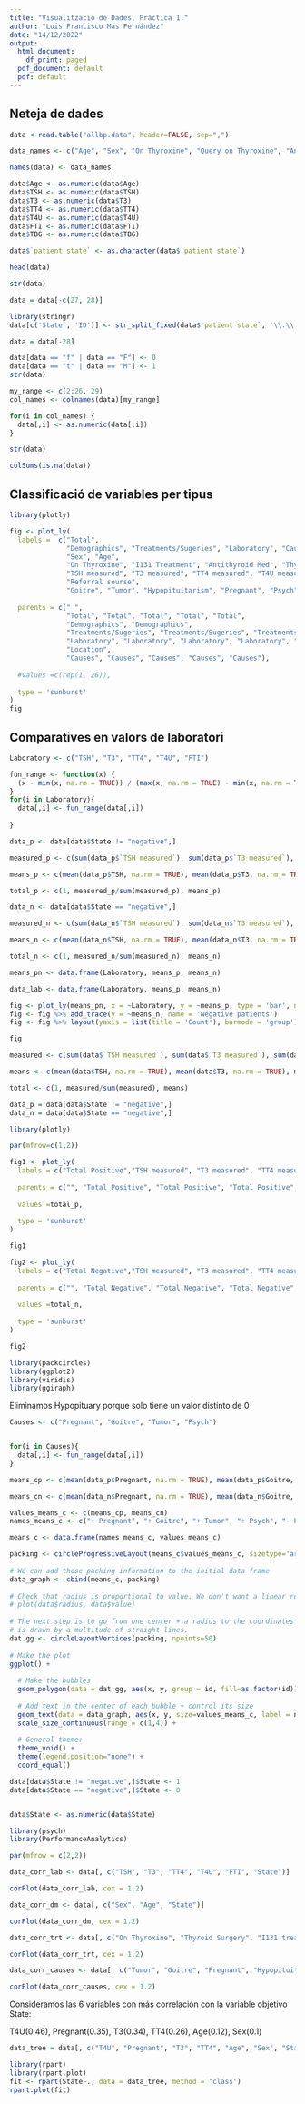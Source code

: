 ```yaml
---
title: "Visualització de Dades, Pràctica 1."
author: "Luis Francisco Mas Fernández"
date: "14/12/2022"
output:
  html_document:
    df_print: paged
  pdf_document: default
  pdf: default
---
```

## Neteja de dades

```r
data <-read.table("allbp.data", header=FALSE, sep=",")

data_names <- c("Age", "Sex", "On Thyroxine", "Query on Thyroxine", "Antithyroid Med", "Sick", "Pregnant", "Thyroid Surgery", "I131 treatment", "Query Hypothyroid", "Query Hyperthyroid", "Lithium", "Goitre", "Tumor", "Hypopituitary", "Psych", "TSH measured", "TSH", "T3 measured", "T3", "TT4 measured", "TT4", "T4U measured", "T4U", "FTI measured", "FTI", "TBG measured", "TBG", "referral sourse", "patient state")

names(data) <- data_names

data$Age <- as.numeric(data$Age)
data$TSH <- as.numeric(data$TSH)
data$T3 <- as.numeric(data$T3)
data$TT4 <- as.numeric(data$TT4)
data$T4U <- as.numeric(data$T4U)
data$FTI <- as.numeric(data$FTI)
data$TBG <- as.numeric(data$TBG)

data$`patient state` <- as.character(data$`patient state`)

head(data)
```


```r
str(data)
``` 

```r
data = data[-c(27, 28)]
```


```r
library(stringr)
data[c('State', 'ID')] <- str_split_fixed(data$`patient state`, '\\.\\|', 2)
```

```r
data = data[-28]
```


```r
data[data == "f" | data == "F"] <- 0
data[data == "t" | data == "M"] <- 1
str(data)

my_range <- c(2:26, 29)
col_names <- colnames(data)[my_range]

for(i in col_names) {     
  data[,i] <- as.numeric(data[,i])
}
```

```r
str(data)
```

```r
colSums(is.na(data))
```

## Classificació de variables per tipus

```r
library(plotly)

fig <- plot_ly(
  labels =  c("Total",
              "Demographics", "Treatments/Sugeries", "Laboratory", "Causes", "Location",
              "Sex", "Age",
              "On Thyroxine", "I131 Treatment", "Antithyroid Med", "Thyroid Surgery", "Lithium",
              "TSH measured", "T3 measured", "TT4 measured", "T4U measured", "FTI measured", 
              "Referral sourse",
              "Goitre", "Tumor", "Hypopituitarism", "Pregnant", "Psych"),
  
  parents = c(" ",
              "Total", "Total", "Total", "Total", "Total",
              "Demographics", "Demographics",
              "Treatments/Sugeries", "Treatments/Sugeries", "Treatments/Sugeries", "Treatments/Sugeries", "Treatments/Sugeries",
              "Laboratory", "Laboratory", "Laboratory", "Laboratory", "Laboratory",
              "Location",
              "Causes", "Causes", "Causes", "Causes", "Causes"),
  
  #values =c(rep(1, 26)),
  
  type = 'sunburst'
)
fig
```
## Comparatives en valors de laboratori

```r
Laboratory <- c("TSH", "T3", "TT4", "T4U", "FTI")

fun_range <- function(x) { 
  (x - min(x, na.rm = TRUE)) / (max(x, na.rm = TRUE) - min(x, na.rm = TRUE))
}
for(i in Laboratory){
  data[,i] <- fun_range(data[,i])
  
}
```

```r
data_p <- data[data$State != "negative",]

measured_p <- c(sum(data_p$`TSH measured`), sum(data_p$`T3 measured`), sum(data_p$`TT4 measured`), sum(data_p$`T4U measured`), sum(data_p$`FTI measured`) )

means_p <- c(mean(data_p$TSH, na.rm = TRUE), mean(data_p$T3, na.rm = TRUE), mean(data_p$TT4, na.rm = TRUE), mean(data_p$T4U, na.rm = TRUE), mean(data_p$FTI, na.rm = TRUE))

total_p <- c(1, measured_p/sum(measured_p), means_p)

data_n <- data[data$State == "negative",]

measured_n <- c(sum(data_n$`TSH measured`), sum(data_n$`T3 measured`), sum(data_n$`TT4 measured`), sum(data_n$`T4U measured`), sum(data_n$`FTI measured`) )

means_n <- c(mean(data_n$TSH, na.rm = TRUE), mean(data_n$T3, na.rm = TRUE), mean(data_n$TT4, na.rm = TRUE), mean(data_n$T4U, na.rm = TRUE), mean(data_n$FTI, na.rm = TRUE))

total_n <- c(1, measured_n/sum(measured_n), means_n)

means_pn <- data.frame(Laboratory, means_p, means_n)

data_lab <- data.frame(Laboratory, means_p, means_n)

```

```r
fig <- plot_ly(means_pn, x = ~Laboratory, y = ~means_p, type = 'bar', name = 'Postive patients')
fig <- fig %>% add_trace(y = ~means_n, name = 'Negative patients')
fig <- fig %>% layout(yaxis = list(title = 'Count'), barmode = 'group')

fig

```

```r
measured <- c(sum(data$`TSH measured`), sum(data$`T3 measured`), sum(data$`TT4 measured`), sum(data$`T4U measured`), sum(data$`FTI measured`) )

means <- c(mean(data$TSH, na.rm = TRUE), mean(data$T3, na.rm = TRUE), mean(data$TT4, na.rm = TRUE), mean(data$T4U, na.rm = TRUE), mean(data$FTI, na.rm = TRUE))

total <- c(1, measured/sum(measured), means)
```

```r
data_p = data[data$State != "negative",]
data_n = data[data$State == "negative",]
```

```r
library(plotly)

par(mfrow=c(1,2))

fig1 <- plot_ly(
  labels = c("Total Positive","TSH measured", "T3 measured", "TT4 measured", "T4U measured", "FTI measured", "TSH", "T3", "TT4", "T4U", "FTI"),
  
  parents = c("", "Total Positive", "Total Positive", "Total Positive", "Total Positive", "Total Positive", "TSH measured", "T3 measured", "TT4 measured", "T4U measured", "FTI measured"),
  
  values =total_p,
  
  type = 'sunburst'
)

fig1
```

```r
fig2 <- plot_ly(
  labels = c("Total Negative","TSH measured", "T3 measured", "TT4 measured", "T4U measured", "FTI measured", "TSH", "T3", "TT4", "T4U", "FTI"),
  
  parents = c("", "Total Negative", "Total Negative", "Total Negative", "Total Negative", "Total Negative", "TSH measured", "T3 measured", "TT4 measured", "T4U measured", "FTI measured"),
  
  values =total_n,
  
  type = 'sunburst'
)

fig2
```

```r
library(packcircles)
library(ggplot2)
library(viridis)
library(ggiraph)
```

Eliminamos Hypopituary porque solo tiene un valor distinto de 0

```r
Causes <- c("Pregnant", "Goitre", "Tumor", "Psych")


for(i in Causes){
  data[,i] <- fun_range(data[,i])
}

means_cp <- c(mean(data_p$Pregnant, na.rm = TRUE), mean(data_p$Goitre, na.rm = TRUE), mean(data_p$Tumor, na.rm = TRUE), mean(data_p$Psych, na.rm = TRUE))

means_cn <- c(mean(data_n$Pregnant, na.rm = TRUE), mean(data_n$Goitre, na.rm = TRUE), mean(data_n$Tumor, na.rm = TRUE), mean(data_n$Psych, na.rm = TRUE))

values_means_c <- c(means_cp, means_cn)
names_means_c <- c("+ Pregnant", "+ Goitre", "+ Tumor", "+ Psych", "- Pregnant", "- Goitre", "- Tumor", "- Psych")

means_c <- data.frame(names_means_c, values_means_c)
```

```r
packing <- circleProgressiveLayout(means_c$values_means_c, sizetype='area')
 
# We can add these packing information to the initial data frame
data_graph <- cbind(means_c, packing)
 
# Check that radius is proportional to value. We don't want a linear relationship, since it is the AREA that must be proportionnal to the value
# plot(data$radius, data$value)
 
# The next step is to go from one center + a radius to the coordinates of a circle that
# is drawn by a multitude of straight lines.
dat.gg <- circleLayoutVertices(packing, npoints=50)
 
# Make the plot
ggplot() + 
  
  # Make the bubbles
  geom_polygon(data = dat.gg, aes(x, y, group = id, fill=as.factor(id)), colour = "black", alpha = 0.6) +
  
  # Add text in the center of each bubble + control its size
  geom_text(data = data_graph, aes(x, y, size=values_means_c, label = names_means_c)) +
  scale_size_continuous(range = c(1,4)) +
  
  # General theme:
  theme_void() + 
  theme(legend.position="none") +
  coord_equal()
```




```r
data[data$State != "negative",]$State <- 1
data[data$State == "negative",]$State <- 0


data$State <- as.numeric(data$State)

```

```r
library(psych)
library(PerformanceAnalytics)

par(mfrow = c(2,2))

data_corr_lab <- data[, c("TSH", "T3", "TT4", "T4U", "FTI", "State")]

corPlot(data_corr_lab, cex = 1.2)

data_corr_dm <- data[, c("Sex", "Age", "State")]

corPlot(data_corr_dm, cex = 1.2)

data_corr_trt <- data[, c("On Thyroxine", "Thyroid Surgery", "I131 treatment", "Antithyroid Med", "Lithium", "State")]

corPlot(data_corr_trt, cex = 1.2)

data_corr_causes <- data[, c("Tumor", "Goitre", "Pregnant", "Hypopituitary", "Psych", "State")]

corPlot(data_corr_causes, cex = 1.2)
```

Consideramos las 6 variables con más correlación con la variable objetivo State:

T4U(0.46), Pregnant(0.35), T3(0.34), TT4(0.26), Age(0.12), Sex(0.1)

```r
data_tree = data[, c("T4U", "Pregnant", "T3", "TT4", "Age", "Sex", "State")]

library(rpart)
library(rpart.plot)
fit <- rpart(State~., data = data_tree, method = 'class')
rpart.plot(fit)
```
